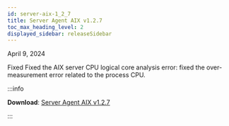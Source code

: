```yaml
---
id: server-aix-1_2_7
title: Server Agent AIX v1.2.7
toc_max_heading_level: 2
displayed_sidebar: releaseSidebar
---
```


April 9, 2024

<Status>Fixed</Status> Fixed the AIX server CPU logical core analysis error: fixed the over-measurement error related to the process CPU.

:::info 

**Download**: [Server Agent AIX v1.2.7](https://repo.whatap.io/aix/noarch/whatap-infra-1.2-7.aix6.1.noarch.rpm)

:::
